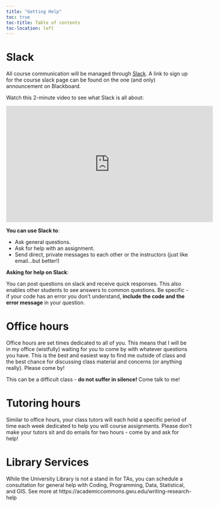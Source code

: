 ```yaml
---
title: "Getting Help"
toc: true
toc-title: Table of contents
toc-location: left
---
```


# Slack

All course communication will be managed through [Slack]({{< var slack >}}). A link to sign up for the course slack page can be found on the one (and only) announcement on Blackboard.

Watch this 2-minute video to see what Slack is all about:

<iframe width="560" height="315" src="https://www.youtube.com/embed/812kbhp0WdY" title="YouTube video player" frameborder="0" allow="accelerometer; autoplay; clipboard-write; encrypted-media; gyroscope; picture-in-picture" allowfullscreen></iframe>

**You can use Slack to**:

- Ask general questions.
- Ask for help with an assignment.
- Send direct, private messages to each other or the instructors (just like email...but better!)

**Asking for help on Slack**:

You can post questions on slack and receive quick responses. This also enables other students to see answers to common questions. Be specific - if your code has an error you don't understand, **include the code and the error message** in your question.

# Office hours

Office hours are set times dedicated to all of you. This means that I will be in my office (wistfully) waiting for you to come by with whatever questions you have. This is the best and easiest way to find me outside of class and the best chance for discussing class material and concerns (or anything really). Please come by!

This can be a difficult class - **do not suffer in silence!** Come talk to me!

# Tutoring hours

Similar to office hours, your class tutors will each hold a specific period of time each week dedicated to help you will course assignments. Please don't make your tutors sit and do emails for two hours - come by and ask for help!

# Library Services

While the University Library is not a stand in for TAs, you can schedule a consultation for general help with Coding, Programming, Data, Statistical, and GIS. See more at https://academiccommons.gwu.edu/writing-research-help
